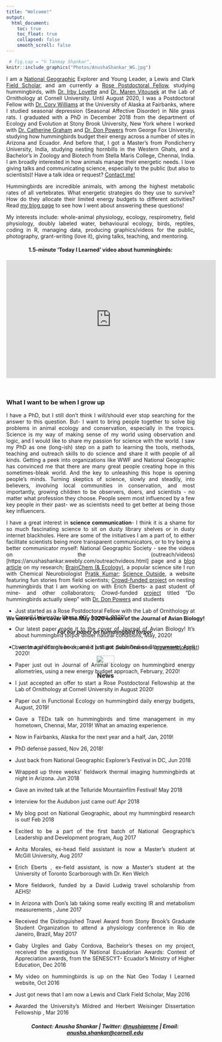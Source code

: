 ```yaml
---
title: "Welcome!"
output:
  html_document:
    toc: true
    toc_float: true
    collapsed: false
    smooth_scroll: false
---
```

<style>
body {
text-align: justify}
</style>

``` r
 # fig.cap = "© Tanmay Shankar",
knitr::include_graphics("Photos/AnushaShankar_WG.jpg")
```

I am a [National Geographic](https://www.nationalgeographic.org/find-explorers/anusha-shankar) Explorer and Young Leader, a Lewis and Clark [Field Scholar](https://www.amphilsoc.org/grants/lewis-and-clark-fund-exploration-and-field-research), and am currently a  [Rose Postdoctoral Fellow](https://www.birds.cornell.edu/home/current-postdoctoral-fellows/), studying hummingbirds, with [Dr. Irby Lovette](https://ecologyandevolution.cornell.edu/irby-lovette) and [Dr. Maren Vitousek](https://ecologyandevolution.cornell.edu/maren-vitousek) at the Lab of Ornithology at Cornell University. Until August 2020, I was a Postdoctoral Fellow with [Dr. Cory Williams](http://www.corytwilliams.com/) at the University of Alaska at Fairbanks, where I studied seasonal depression (Seasonal Affective Disorder) in Nile grass rats. I graduated with a PhD in December 2018 from the department of Ecology and Evolution at Stony Brook University, New York where I worked with [Dr. Catherine Graham](https://www.wsl.ch/en/employees/graham.html) and [Dr. Don Powers](http://www.dpowerslab.com/) from George Fox University, studying how hummingbirds budget their energy across a number of sites in Arizona and Ecuador. And before that, I got a Master's from Pondicherry University, India, studying nesting hornbills in the Western Ghats, and a Bachelor's in Zoology and Biotech from Stella Maris College, Chennai, India. I am broadly interested in how animals manage their energetic needs. I love giving talks and communicating science, especially to the public (but also to scientists)! Have a talk idea or request? [Contact me!](mailto:anusha.shankar@cornell.edu)


Hummingbirds are incredible animals, with among the highest metabolic rates of all vertebrates. What energetic strategies do they use to survive? How do they allocate their limited energy budgets to different activities? Read [my blog page](https://anushashankar.weebly.com/blog/what-am-i-doing-in-ecuador-and-photos) to see how I went about answering these questions!

My interests include: whole-animal physiology, ecology, respirometry, field physiology, doubly labeled water, behavioural ecology, birds, reptiles, coding in R, managing data, producing graphics/videos for the public, photography, grant-writing (love it), giving talks, teaching, and mentoring.

<center>
#### 1.5-minute 'Today I Learned' video about hummingbirds:
<iframe width="560" height="315" src="https://www.youtube.com/embed/yKytMZ8G4gA" frameborder="0" allowfullscreen></iframe>
</center>
<br />

### What I want to be when I grow up
I have a PhD, but I still don't think I will/should ever stop searching for the answer to this question. But- I want to bring people together to solve big problems in animal ecology and conservation, especially in the tropics. Science is my way of making sense of my world using observation and logic, and I would like to share my passion for science with the world. I saw my PhD as one (long-ish) step on a path to learning the tools, methods, teaching and outreach skills to do science and share it with people of all kinds. Getting a peek into organizations like WWF and National Geographic has convinced me that there are many great people creating hope in this sometimes-bleak world. And the key to unleashing this hope is opening people's minds. Turning skeptics of science, slowly and steadily, into believers, involving local communities in conservation, and most importantly, growing children to be observers, doers, and scientists - no matter what profession they choose. People seem most influenced by a few key people in their past- we as scientists need to get better at being those key influencers.

I have a great interest in **science communication**- I think it is a shame for so much fascinating science to sit on dusty library shelves or in dusty internet blackholes. Here are some of the initiatives I am a part of, to either facilitate scientists being more transparent communicators, or to try being a better communicator myself:
National Geographic Society - see the videos on the (outreach/videos)[https://anushashankar.weebly.com/outreachvideos.html] page and a [blog article](http://blog.nationalgeographic.org/2018/02/06/why-i-am-obsessed-with-hummingbird-pee-and-torpor/) on my research;
[BrainChem (& Ecology)](https://www.facebook.com/brainchem/), a popular science site I run with Chemical Neurobiologist [Pratik Kumar](http://pratikkumar15.wixsite.com/pratik); 
[Science Outside](https://scienceoutside.com/), a website featuring fun stories from field scientists;
[Crowd-funded project](https://experiment.com/projects/a-mother-s-work-is-never-done-using-thermal-imaging-to-detect-torpor-in-nesting-hummingbirds/dashboard/metrics) on nesting hummingbirds that I am working on with Erich Eberts- a past student of mine- and other collaborators;
Crowd-funded [project](https://experiment.com/projects/do-hummingbirds-actually-sleep) titled "Do hummingbirds actually sleep" with [Dr. Don Powers](http://www.dpowerslab.com/) and students

<div align="center" style="position:fixed">

#### We were on the cover of the May 2020 edition of the Journal of Avian Biology!
##### For our paper on hummingbird torpor.
Cover image of a green-crowned brilliant: Sean Graesser ([gourmetbiologist](https://www.instagram.com/gourmetbiologist/?hl=en))

<center>
![](Photos/JAV_51_5_Cover.jpg){width="30%"}


<center>
### News
</center>

</div>
<style>
body {
text-align: justify}
</style>

* Just started as a Rose Postdoctoral Fellow with the Lab of Ornithology at Cornell University, Ithaca, NY, August, 2020!

* Our latest paper made it to the cover of Journal of Avian Biology! It's about hummingbird torpor under natural conditions, May, 2020!

* I wrote a children's book, and it just got published on Storyweaver, April 2020!

* Paper just out in Journal of Animal Ecology on hummingbird energy allometries, using a new energy budget approach, February, 2020!

* I just accepted an offer to start a Rose Postdoctoral Fellowship at the Lab of Ornithology at Cornell University in August 2020!

* Paper out in Functional Ecology on hummingbird daily energy budgets, August, 2019!

* Gave a TEDx talk on hummingbirds and time management in my hometown, Chennai, Mar, 2019! What an amazing experience.

* Now in Fairbanks, Alaska for the next year and a half, Jan, 2019!

* PhD defense passed, Nov 26, 2018!

* Just back from National Geographic Explorer's Festival in DC, Jun 2018

* Wrapped up three weeks' fieldwork thermal imaging hummingbirds at night in Arizona. Jun 2018

* Gave an invited talk at the Telluride Mountainfilm Festival! May 2018

* Interview for the Audubon just came out! Apr 2018

* My blog post on National Geographic, about my hummingbird research is out! Feb 2018

* Excited to be a part of the first batch of National Geographic's Leadership and Development program, Aug 2017

* Anita Morales, ex-head field assistant is now a Master's student at McGill University, Aug 2017

* Erich Eberts , ex-field assistant, is now a Master's student at the University of Toronto Scarborough with Dr. Ken Welch

* More fieldwork, funded by a David Ludwig travel scholarship from AEHS!

* In Arizona with Don's lab taking some really exciting IR and metabolism measurements , June 2017

* Received the Distinguished Travel Award from Stony Brook's Graduate Student Organization to attend a physiology conference in Rio de Janeiro, Brazil, May 2017

* Gaby Urgiles and Gaby Cordova, Bachelor's theses on my project, received the prestigious IV National Ecuadorian Awards: Contest of Appreciation awards, from the SENESCYT- Ecuador's Ministry of Higher Education, Dec 2016

* My video on hummingbirds is up on the Nat Geo Today I Learned website, Oct 2016

* Just got news that I am now a Lewis and Clark Field Scholar, May 2016

* Awarded the University's Mildred and Herbert Weisinger Dissertation Fellowship , Mar 2016
<br />
<center>
##### Contact: Anusha Shankar  |  Twitter: [\@nushiamme](https://twitter.com/nushiamme)  |  Email: [anusha.shankar@cornell.edu](mailto:anusha.shankar@cornell.edu) 
</center>

<div class="tocify-extend-page" data-unique="tocify-extend-page" style="height: 0;"></div>
